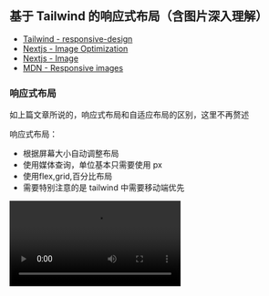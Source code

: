 
## 基于 Tailwind 的响应式布局（含图片深入理解）

- [Tailwind - responsive-design](https://tailwindcss.com/docs/responsive-design)
- [Nextjs - Image Optimization](https://nextjs.org/docs/app/getting-started/images)
- [Nextjs - Image](https://nextjs.org/docs/app/api-reference/components/image)
- [MDN - Responsive images](https://developer.mozilla.org/en-US/docs/Web/HTML/Guides/Responsive_images)

### 响应式布局

如上篇文章所说的，响应式布局和自适应布局的区别，这里不再赘述

响应式布局：

- 根据屏幕大小自动调整布局
- 使用媒体查询，单位基本只需要使用 px
- 使用flex,grid,百分比布局
- 需要特别注意的是 tailwind 中需要移动端优先

<video src="/posts/responsive/media2.mov" controls />

### 移动端优先

无前缀的类名（如 uppercase）对所有屏幕大小都有效，而带前缀的类名（如 md：uppercase）仅在指定的断点及以上处生效。

开发的时候应该先做移动端，然后做 PC 端，因为 PC 端会覆盖移动端样式

### Tailwind 常用响应式布局的类名

sm、md、lg、xl、2xl 是 Tailwind 的响应式断点，分别对应 640px、768px、1024px、1280px、1536px

min-[320px]:text-center 使用断点任意值，表示在 320px 及以上的屏幕上，text-center 类名生效

container 类名表示内容区域被限制在容器内，不会超出容器边界，
它表示容器，跟 padding 一起用断点的时候不会很生硬，外层也加一层元素会控制样式更加灵活

![image](/posts/responsive/image12.png)

```css
.container {
  width: 100%;
  @media (width >= 40rem /* 640px */) {
    max-width: 40rem /* 640px */;
  }
  @media (width >= 48rem /* 768px */) {
    max-width: 48rem /* 768px */;
  }
  @media (width >= 64rem /* 1024px */) {
    max-width: 64rem /* 1024px */;
  }
  @media (width >= 80rem /* 1280px */) {
    max-width: 80rem /* 1280px */;
  }
  @media (width >= 96rem /* 1536px */) {
    max-width: 96rem /* 1536px */;
  }
}
```

### Nextjs 图片

Nextjs 中图片有三种存放的方式（Nextjs官网谈到两种，但还是区分三种比较好）

1、 第一种本地图片：放到 public 文件夹，使用的时候 `src='/demo.png'`

```tsx
<Image src="/avatar.jpg" alt="test" width={100} height={100} />
```

![image](/posts/responsive/image3.png)

- 必须要给 width 和 height（或者 fill），width 和 height 和图片真实宽高无关，所以只有比例关系有用，但是还是每个图片外都给一个 div 设置宽高，防止意外情况，比如 gsap 动画计算就一定需要宽高，(如果父级不加宽高，图片的显示大小就是设置的 width 和 height，但不要这样做)
- 图片会自动转 webp 格式
  ![image](/posts/responsive/image4.png)
- 自动设置 loading="lazy"，支持图片懒加载; decoding="async"，支持图片异步解码
- 如果图片在首屏可见，nextjs 会提示添加 priority 属性，和不加的区别是没有 loading="lazy" 属性
  ![image](/posts/responsive/image2.png)
  ![image](/posts/responsive/image1.png)
- 图片的 srcset 属性，可以设置图片的响应式，在电脑上清晰度比较低的显示器才是 1，手机屏幕往往比较高，都会大于 2 ,这里的 w=256 跟我设置的 width={100} height={100} 有关，可以理解为二倍图，跟 [devicesizes](https://nextjs.org/docs/app/api-reference/components/image#devicesizes) 配置有关；w=256 表示图片的宽度是 256px，q=75 表示图片的质量是 75%，跟 [quality](https://nextjs.org/docs/app/api-reference/components/image#qualities) 配置有关

```text
srcset="/_next/image?url=%2Favatar.jpg&w=128&q=75 1x,
        /_next/image?url=%2Favatar.jpg&w=256&q=75 2x"
```

![image](/posts/responsive/image5.png)

2、 第二种是本地图片：放到 app 文件夹，通过模块导入使用，这种方式和第一种差不多，只是不需要给 width 和 height，nextjs 会获取原图的尺寸来自动设置

```tsx
import DemoImage from './images/avatar.jpg'

const Test = () => {
  return <Image src={DemoImage} alt="test" />
}

export default Test
```

![image](/posts/responsive/image6.png)
![image](/posts/responsive/image7.png)

这种方案还适合做图片渐进式加载，也就是可以加 placeholder="blur" 属性，在图片加载之前显示一个模糊的占位符，加载完成之后再显示真实的图片

```text
<Image src={DemoImage} alt="test" placeholder="blur" />
```

![image](/posts/responsive/image8.png)

<video src="/posts/responsive/media9.mov" controls />

3、 第三种是远程图片链接，使用的时候 `src='https://example.com/demo.png'`，为了安全，需要 [remotePatterns](https://nextjs.org/docs/app/api-reference/components/image#remotepatterns) 配置，也是必须设置 width 和 height（或者 fill），功能同第一种，远程图片也可以使用 `placeholder="blur"`，
`blurDataURL=base64` 来做一个渐进加载，这种方案只会多加载一张图，不会像小红书一样多加载很多图片请求，因为小红书是把每张图都做对应渐进加载，而不是同一张图

![image](/posts/responsive/image10.png)

远程图片很常见的还有在不定宽高的时候，使用 fill 结合 sizes 属性，来实现[图片的响应式](/posts/responsive#图片响应式)

思考：那什么时候用第一种，第二种，第三种呢？

- 如果图片是本地图片，图片是静态资源，不需要经过打包处理，直接通过 URL 访问即可；适合做静态资源托管，比如 logo、icon、banner 等不会频繁变动的图片；适合需要 CDN 加速的场景，因为 public 下的文件会原样输出到最终的静态资源目录，便于 CDN 缓存和分发；适合 SEO 相关的图片，路径固定，容易被搜索引擎收录。
- 需要利用 Next.js 的图片优化能力（如自动尺寸、渐进式加载、自动格式转换等）；图片和组件/页面强关联，属于组件私有资源（如头像、局部装饰图）；需要自动获取图片原始尺寸，减少手动维护宽高；需要用到 Next.js 的图片占位符（blurDataURL）等高级特性；
- 如果图片是远程图片，使用第三种

拓展：超有用的图片属性

```ts
const nextConfig = {
  images: {
    // 设置图片的下载方式，也就是只能下载，无法通过 url 打开，这样不会浪费自己服务器资源
    contentDispositionType: 'attachment',
    // 设置图片的 CSP，可以避免图片携带脚本攻击
    contentSecurityPolicy: "default-src 'self'; script-src 'none'; sandbox;"
  }
}
```

因为本篇文章多数是用md语法，没有上面两个功能，所以下面这张图片使用的 nextjs 的 Image 组件来测试，右键在新标签中打开图片就可以看到效果，会直接下载图片

<div className="w-full">
  <Image src="/posts/responsive/image11.png" alt="test" width={1280} height={1280} />
</div>

记录遇到的坑：做营销活动海报的库 html2canvas 和 Image 标签一起使用可能会有兼容性问题

### Webp 的兼容性

方案一：在有服务端能力的情况下，比如阿里云 OSS，Nextjs，它们会根据 Accept 这个请求头来判断是否返回 webp（推荐）

![image](/posts/responsive/image13.png)

方案二：原生 picture 标签

```html
<picture>
  <source srcset="image.webp" type="image/webp" />
  <source srcset="image.png" type="image/png" />
  <img src="image.png" alt="image" />
</picture>
```

方案三：JS 脚本 （不推荐）

```js
function checkWebPSupport() {
  let canvas = document.createElement('canvas')
  if (canvas.toDataURL) {
    return canvas.toDataURL('image/webp').indexOf('data:image/webp') === 0
  }
  return false
}
```

### 图片响应式

背景：响应式的项目，在大屏的时候应该加载大图，小屏的时候应该加载小图。如果在小屏幕加载了一张很大的图，那会浪费资源；如果在大屏幕加载了一张很小的图，那看起来有颗粒感；更复杂的是，某些设备具有高分辨率屏幕，需要比预期的更大的图像才能很好地显示。下面只讨论 html 方案，背景图方案参考 [Responsive images 101 - part 8: CSS images](https://cloudfour.com/thinks/responsive-images-101-part-8-css-images/)

1、同一图片的响应式（sizes srcset）

对于同一图片来说，可以使用 sizes 和 fill 属性（fill 属于 nextjs 的 Image 组件的属性，nextjs 做同一图片的响应式更加方便），只需要提供一张大图，然后这两个属性可以控制图片的显示方式，通过这种方式就能实现图片的响应式

当远程图片(或者本地图片) width height 不确定的时候，可以使用图片的 fill 属性，它使图像扩展到父元素的大小，并且可以看到图片会有个 absolute 属性，所以父元素必须 “relative”， “fixed”， “absolute”，然后图片可以设置 objectFit 属性，来控制图片的显示方式。

```jsx
<Image
  src="https://img.res.meizu.com/img/download/uc/17/35/38/56/70/173538567/w200h200"
  alt="test"
  fill
  sizes="100vw"
  objectFit="cover"
/>
```

```jsx
<div className={'relative size-10'}>
  <Image
    src="/avatar.jpg"
    fill
    sizes="(max-width: 768px) 100vw, (max-width: 1200px) 50vw, 33vw"
    alt="test"
    objectFit="cover"
  />
</div>
```

对于 [sizes](https://nextjs.org/docs/app/api-reference/components/image#sizes) 和 srcset 属性，sizes 属性是用来设置图片的尺寸，srcset 属性是用来设置图片的源，这两个属性是用来控制图片的显示方式。

注意 Nextjs 对图片处理缩小是可以的，但是放大不行，所以下面的比如匹配上了 3840，但是原图最大宽度只有 200，那也只是显示 200 的图，不会放大

100vw 计算规则大约为视窗宽度（如 800px） \* DPR（如2） → 需要 1600px 物理宽度的图片，所以会匹配到 1920 的图片；`(max-width: 768px) 100vw, (max-width: 1200px) 50vw, 33vw` 表示在 768px 及以下的屏幕上，图片的宽度为 100vw，在 1200px 及以下的屏幕上，图片的宽度为 50vw，在 1200px 及以上的屏幕上，图片的宽度为 33vw，也就是平板的时候要 \* 1/2 ，pc的是 \* 1/3

```text
sizes="100vw"

srcset="
  /_next/image?url=...&w=640&q=75 640w,
  /_next/image?url=...&w=750&q=75 750w,
  /_next/image?url=...&w=828&q=75 828w,
  /_next/image?url=...&w=1080&q=75 1080w,
  /_next/image?url=...&w=1200&q=75 1200w,
  /_next/image?url=...&w=1920&q=75 1920w,
  /_next/image?url=...&w=2048&q=75 2048w,
  /_next/image?url=...&w=3840&q=75 3840w
"
```

![image](/posts/responsive/image14.png)

2、不同图片（为不同布局提供裁剪图像）的响应式（picture）

通过 media 属性，来判断屏幕大小，然后提供不同的图片，来实现图片的响应式

<Sandpack>

```js
export default function App() {
  return (
    <picture style={{ width: '100px', height: '100px' }}>
      <source
        media="(max-width: 799px)"
        srcset="https://ssm.res.meizu.com/admin/2023/10/30/1277278717/zLSkr3lTD0.png"
      />
      <source
        media="(min-width: 800px)"
        srcset="https://ssm.res.meizu.com/admin/2022/10/18/1780834568/xfMvystede.jpg"
      />
      <img src="https://ssm.res.meizu.com/admin/2022/10/18/1780834568/xfMvystede.jpg" alt="测试图片" />
    </picture>
  )
}
```

</Sandpack>

### 响应式布局

1、规则的响应式布局

<video src="/posts/responsive/media2.mov" controls />

对于规则的布局，可以使用 flex，grid 布局，来实现图片的响应式，上面的代码就是 grid 布局，注意的是外层有一个 container，里面的图片需要定好宽高比

<Sandpack>

```js
export default function App() {
  const arr = Array(6).fill({
    src: 'https://ssm.res.meizu.com/admin/2022/10/18/1780834568/xfMvystede.jpg',
    alt: '测试图片'
  })

  return (
    <>
      <script src="https://cdn.tailwindcss.com"></script>

      <div
        className="container mx-auto grid gap-4 xl:gap-6"
        style={{ gridTemplateColumns: 'repeat(auto-fill,minmax(320px,1fr))' }}
      >
        <div className="aspect-square">
          {arr.map((item, index) => (
            <img key={index} src={item.src} className="h-full w-full object-cover" alt={item.alt} />
          ))}
        </div>
        <div className="aspect-square bg-red-500"></div>
      </div>
    </>
  )
}
```

</Sandpack>

```js
<div className="grid grid-cols-1 gap-4 md:grid-cols-2 xl:grid-cols-3 xl:gap-6"></div>

// 或者
<div className="grid grid-cols-[repeat(auto-fill,minmax(400px,1fr))] gap-4 xl:gap-6"></div>
```

2、不规则的响应式布局

有时候，h5 和 pc 相差太大，基本无法改变布局来实现，所以最好的方案是使用自适应布局 + 媒体查询，低于 768 或者 1024 或者 1280 使用自适应布局，大于1280px 使用 pc 布局
